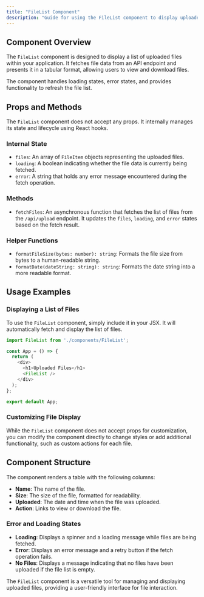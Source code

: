 ```yaml
---
title: "FileList Component"
description: "Guide for using the FileList component to display uploaded files within the application."
---
```


## Component Overview

The `FileList` component is designed to display a list of uploaded files within your application. It fetches file data from an API endpoint and presents it in a tabular format, allowing users to view and download files.

The component handles loading states, error states, and provides functionality to refresh the file list.

## Props and Methods

The `FileList` component does not accept any props. It internally manages its state and lifecycle using React hooks.

### Internal State

- `files`: An array of `FileItem` objects representing the uploaded files.
- `loading`: A boolean indicating whether the file data is currently being fetched.
- `error`: A string that holds any error message encountered during the fetch operation.

### Methods

- `fetchFiles`: An asynchronous function that fetches the list of files from the `/api/upload` endpoint. It updates the `files`, `loading`, and `error` states based on the fetch result.

### Helper Functions

- `formatFileSize(bytes: number): string`: Formats the file size from bytes to a human-readable string.
- `formatDate(dateString: string): string`: Formats the date string into a more readable format.

## Usage Examples

### Displaying a List of Files

To use the `FileList` component, simply include it in your JSX. It will automatically fetch and display the list of files.

```typescript
import FileList from './components/FileList';

const App = () => {
  return (
    <div>
      <h1>Uploaded Files</h1>
      <FileList />
    </div>
  );
};

export default App;
```

### Customizing File Display

While the `FileList` component does not accept props for customization, you can modify the component directly to change styles or add additional functionality, such as custom actions for each file.

## Component Structure

The component renders a table with the following columns:

- **Name**: The name of the file.
- **Size**: The size of the file, formatted for readability.
- **Uploaded**: The date and time when the file was uploaded.
- **Action**: Links to view or download the file.

### Error and Loading States

- **Loading**: Displays a spinner and a loading message while files are being fetched.
- **Error**: Displays an error message and a retry button if the fetch operation fails.
- **No Files**: Displays a message indicating that no files have been uploaded if the file list is empty.

The `FileList` component is a versatile tool for managing and displaying uploaded files, providing a user-friendly interface for file interaction.
